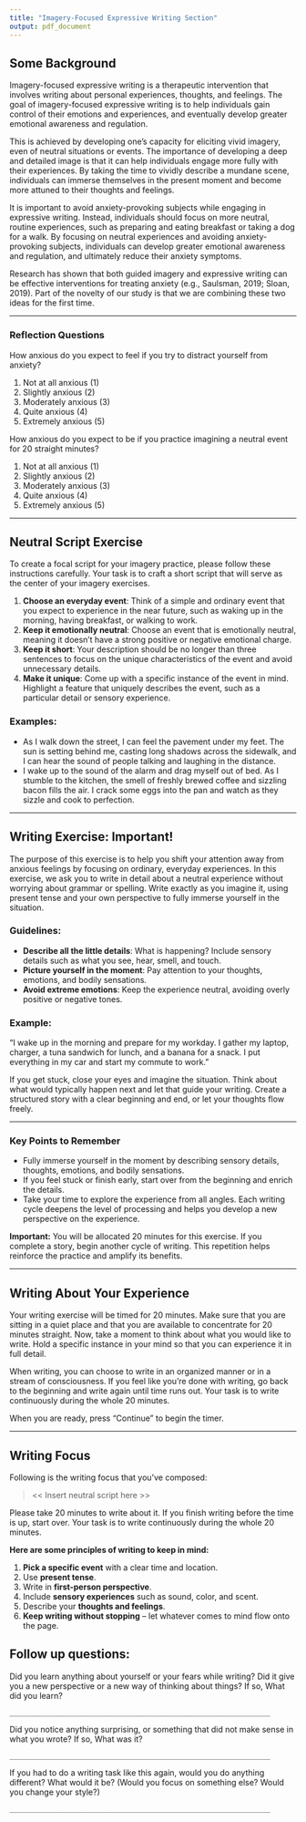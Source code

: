 ```yaml
---
title: "Imagery-Focused Expressive Writing Section"
output: pdf_document
---
```


## Some Background

Imagery-focused expressive writing is a therapeutic intervention that involves writing about personal experiences, thoughts, and feelings.
The goal of imagery-focused expressive writing is to help individuals gain control of their emotions and experiences, and eventually develop greater emotional awareness and regulation.

This is achieved by developing one's capacity for eliciting vivid imagery, even of neutral situations or events.
The importance of developing a deep and detailed image is that it can help individuals engage more fully with their experiences.
By taking the time to vividly describe a mundane scene, individuals can immerse themselves in the present moment and become more attuned to their thoughts and feelings.

It is important to avoid anxiety-provoking subjects while engaging in expressive writing.
Instead, individuals should focus on more neutral, routine experiences, such as preparing and eating breakfast or taking a dog for a walk.
By focusing on neutral experiences and avoiding anxiety-provoking subjects, individuals can develop greater emotional awareness and regulation, and ultimately reduce their anxiety symptoms.

Research has shown that both guided imagery and expressive writing can be effective interventions for treating anxiety (e.g., Saulsman, 2019; Sloan, 2019).
Part of the novelty of our study is that we are combining these two ideas for the first time.

---

### Reflection Questions

How anxious do you expect to feel if you try to distract yourself from anxiety?

1. Not at all anxious (1)  
2. Slightly anxious (2)  
3. Moderately anxious (3)  
4. Quite anxious (4)  
5. Extremely anxious (5)  

How anxious do you expect to be if you practice imagining a neutral event for 20 straight minutes?

1. Not at all anxious (1)  
2. Slightly anxious (2)  
3. Moderately anxious (3)  
4. Quite anxious (4)  
5. Extremely anxious (5)  

---

## Neutral Script Exercise

To create a focal script for your imagery practice, please follow these instructions carefully.
Your task is to craft a short script that will serve as the center of your imagery exercises.

1. **Choose an everyday event**: Think of a simple and ordinary event that you expect to experience in the near future, such as waking up in the morning, having breakfast, or walking to work.  
2. **Keep it emotionally neutral**: Choose an event that is emotionally neutral, meaning it doesn't have a strong positive or negative emotional charge.  
3. **Keep it short**: Your description should be no longer than three sentences to focus on the unique characteristics of the event and avoid unnecessary details.  
4. **Make it unique**: Come up with a specific instance of the event in mind. Highlight a feature that uniquely describes the event, such as a particular detail or sensory experience.

### Examples:

- As I walk down the street, I can feel the pavement under my feet. The sun is setting behind me, casting long shadows across the sidewalk, and I can hear the sound of people talking and laughing in the distance.  
- I wake up to the sound of the alarm and drag myself out of bed. As I stumble to the kitchen, the smell of freshly brewed coffee and sizzling bacon fills the air. I crack some eggs into the pan and watch as they sizzle and cook to perfection.

---

## Writing Exercise: Important!

The purpose of this exercise is to help you shift your attention away from anxious feelings by focusing on ordinary, everyday experiences.
In this exercise, we ask you to write in detail about a neutral experience without worrying about grammar or spelling.
Write exactly as you imagine it, using present tense and your own perspective to fully immerse yourself in the situation.

### Guidelines:

- **Describe all the little details**: What is happening? Include sensory details such as what you see, hear, smell, and touch.
- **Picture yourself in the moment**: Pay attention to your thoughts, emotions, and bodily sensations.
- **Avoid extreme emotions**: Keep the experience neutral, avoiding overly positive or negative tones.

### Example:

"I wake up in the morning and prepare for my workday. I gather my laptop, charger, a tuna sandwich for lunch, and a banana for a snack. I put everything in my car and start my commute to work."

If you get stuck, close your eyes and imagine the situation. Think about what would typically happen next and let that guide your writing. Create a structured story with a clear beginning and end, or let your thoughts flow freely.

---

### Key Points to Remember

- Fully immerse yourself in the moment by describing sensory details, thoughts, emotions, and bodily sensations.  
- If you feel stuck or finish early, start over from the beginning and enrich the details.  
- Take your time to explore the experience from all angles. Each writing cycle deepens the level of processing and helps you develop a new perspective on the experience.

**Important:** You will be allocated 20 minutes for this exercise. If you complete a story, begin another cycle of writing. This repetition helps reinforce the practice and amplify its benefits.

---

## Writing About Your Experience

Your writing exercise will be timed for 20 minutes.
Make sure that you are sitting in a quiet place and that you are available to concentrate for 20 minutes straight.
Now, take a moment to think about what you would like to write.
Hold a specific instance in your mind so that you can experience it in full detail.

When writing, you can choose to write in an organized manner or in a stream of consciousness.
If you feel like you’re done with writing, go back to the beginning and write again until time runs out.
Your task is to write continuously during the whole 20 minutes.

When you are ready, press "Continue" to begin the timer.

---

## Writing Focus

Following is the writing focus that you've composed:

> << Insert neutral script here >>

Please take 20 minutes to write about it.
If you finish writing before the time is up, start over.
Your task is to write continuously during the whole 20 minutes.

**Here are some principles of writing to keep in mind:**

1. **Pick a specific event** with a clear time and location.  
2. Use **present tense**.  
3. Write in **first-person perspective**.  
4. Include **sensory experiences** such as sound, color, and scent.  
5. Describe your **thoughts and feelings**.  
6. **Keep writing without stopping** – let whatever comes to mind flow onto the page.

## Follow up questions:

Did you learn anything about yourself or your fears while writing? Did it give you a new perspective or a new way of thinking about things? If so, What did you learn?

`________________________________________________________________`

Did you notice anything surprising, or something that did not make sense in what you wrote? If so, What was it?

`________________________________________________________________`  

If you had to do a writing task like this again, would you do anything different? What would it be? (Would you focus on something else? Would you change your style?)

`________________________________________________________________`  

